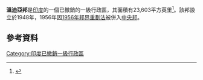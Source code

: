 '''溫迪亞邦'''是[[印度|印度]]的一個已撤銷的一級行政區，其面積有23,603平方英里<ref name="bhattacharyya">{{cite book|url=https://books.google.com/books?id=njYpsvmr2dsC&q=Vindhya+Pradesh+%2B+1948+%2B+Bundelkhand+%2B+Baghelkhand+%2B+Gwalior+Residency&pg=PA54|pages=54–5|title=Historical Geography of Madhya Pradesh from Early Records|last=Bhattacharyya|first=P. K.|year=1977|isbn=0-8426-909-13|publisher=Motilal Banarsidass|location=Delhi}}</ref>。該邦設立於1948年，1956年因[[1956年邦界重劃法|1956年邦界重劃法]]被併入[[中央邦|中央邦]]。
==參考資料==
{{Reflist}}
{{coord|24.53|N|81.3|E|display=title}}
[[Category:印度已撤銷一級行政區|Category:印度已撤銷一級行政區]]